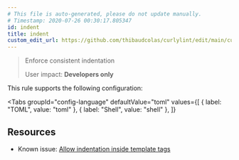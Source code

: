 ```yaml
---
# This file is auto-generated, please do not update manually.
# Timestamp: 2020-07-26 00:30:17.805347
id: indent
title: indent
custom_edit_url: https://github.com/thibaudcolas/curlylint/edit/main/curlylint/rules/indent/indent.py
---
```



> Enforce consistent indentation
>
> User impact: **Developers only**

This rule supports the following configuration:

<Tabs
  groupId="config-language"
  defaultValue="toml"
  values={[
    { label: "TOML", value: "toml" },
    { label: "Shell", value: "shell" },
  ]}
>
  <TabItem value="toml">
    <CodeSnippet
      snippet={`# Use tabs.\nindent = "tab"\n# Use a given number of spaces.\nindent = 4`}
      annotations={[]}
      lang="toml"
    />
  </TabItem>
  <TabItem value="shell">
    <CodeSnippet
      snippet={`# Use tabs.\ncurlylint --rule 'indent: "tab"' .\n# Use a given number of spaces.\ncurlylint --rule 'indent: 4' .`}
      annotations={[]}
      lang="shell"
    />
  </TabItem>
</Tabs>

## Resources

- Known issue: [Allow indentation inside template tags](https://github.com/thibaudcolas/curlylint/issues/6)

